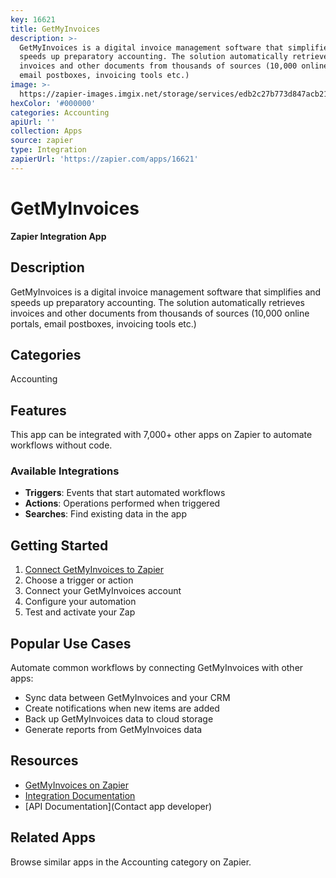 ```yaml
---
key: 16621
title: GetMyInvoices
description: >-
  GetMyInvoices is a digital invoice management software that simplifies and
  speeds up preparatory accounting. The solution automatically retrieves
  invoices and other documents from thousands of sources (10,000 online portals,
  email postboxes, invoicing tools etc.)
image: >-
  https://zapier-images.imgix.net/storage/services/edb2c27b773d847acb21f8241955fec9.png?auto=format%2Ccompress&ixlib=python-3.0.0&q=50
hexColor: '#000000'
categories: Accounting
apiUrl: ''
collection: Apps
source: zapier
type: Integration
zapierUrl: 'https://zapier.com/apps/16621'
---
```

# GetMyInvoices

**Zapier Integration App**

## Description

GetMyInvoices is a digital invoice management software that simplifies and speeds up preparatory accounting. The solution automatically retrieves invoices and other documents from thousands of sources (10,000 online portals, email postboxes, invoicing tools etc.)

## Categories

Accounting

## Features

This app can be integrated with 7,000+ other apps on Zapier to automate workflows without code.

### Available Integrations

- **Triggers**: Events that start automated workflows
- **Actions**: Operations performed when triggered
- **Searches**: Find existing data in the app

## Getting Started

1. [Connect GetMyInvoices to Zapier](https://zapier.com/apps/16621)
2. Choose a trigger or action
3. Connect your GetMyInvoices account
4. Configure your automation
5. Test and activate your Zap

## Popular Use Cases

Automate common workflows by connecting GetMyInvoices with other apps:

- Sync data between GetMyInvoices and your CRM
- Create notifications when new items are added
- Back up GetMyInvoices data to cloud storage
- Generate reports from GetMyInvoices data

## Resources

- [GetMyInvoices on Zapier](https://zapier.com/apps/16621)
- [Integration Documentation](https://zapier.com/apps/16621/integrations)
- [API Documentation](Contact app developer)

## Related Apps

Browse similar apps in the Accounting category on Zapier.
